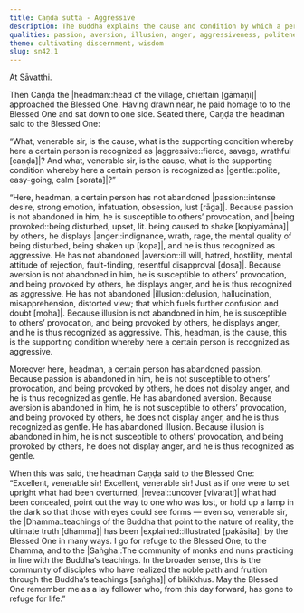 ```yaml
---
title: Caṇḍa sutta - Aggressive
description: The Buddha explains the cause and condition by which a person comes to be recognized as aggressive or gentle. He illuminates how the presence or absence of passion, aversion, and illusion determines whether one is susceptible to provocation and reacts with anger, or remains unshaken.
qualities: passion, aversion, illusion, anger, aggressiveness, politeness, unassuming
theme: cultivating discernment, wisdom
slug: sn42.1
---
```


At Sāvatthi.

Then Caṇḍa the |headman::head of the village, chieftain [gāmaṇi]| approached the Blessed One. Having drawn near, he paid homage to to the Blessed One and sat down to one side. Seated there, Caṇḍa the headman said to the Blessed One:

“What, venerable sir, is the cause, what is the supporting condition whereby here a certain person is recognized as |aggressive::fierce, savage, wrathful [caṇḍa]|? And what, venerable sir, is the cause, what is the supporting condition whereby here a certain person is recognized as |gentle::polite, easy-going, calm [sorata]|?”

“Here, headman, a certain person has not abandoned |passion::intense desire, strong emotion, infatuation, obsession, lust [rāga]|. Because passion is not abandoned in him, he is susceptible to others’ provocation, and |being provoked::being disturbed, upset, lit. being caused to shake [kopiyamāna]| by others, he displays |anger::indignance, wrath, rage, the mental quality of being disturbed, being shaken up [kopa]|, and he is thus recognized as aggressive. He has not abandoned |aversion::ill will, hatred, hostility, mental attitude of rejection, fault-finding, resentful disapproval [dosa]|. Because aversion is not abandoned in him, he is susceptible to others’ provocation, and being provoked by others, he displays anger, and he is thus recognized as aggressive. He has not abandoned |illusion::delusion, hallucination, misapprehension, distorted view; that which fuels further confusion and doubt [moha]|. Because illusion is not abandoned in him, he is susceptible to others’ provocation, and being provoked by others, he displays anger, and he is thus recognized as aggressive. This, headman, is the cause, this is the supporting condition whereby here a certain person is recognized as aggressive.

Moreover here, headman, a certain person has abandoned passion. Because passion is abandoned in him, he is not susceptible to others’ provocation, and being provoked by others, he does not display anger, and he is thus recognized as gentle. He has abandoned aversion. Because aversion is abandoned in him, he is not susceptible to others’ provocation, and being provoked by others, he does not display anger, and he is thus recognized as gentle. He has abandoned illusion. Because illusion is abandoned in him, he is not susceptible to others’ provocation, and being provoked by others, he does not display anger, and he is thus recognized as gentle.

When this was said, the headman Caṇḍa said to the Blessed One: “Excellent, venerable sir! Excellent, venerable sir! Just as if one were to set upright what had been overturned, |reveal::uncover [vivarati]| what had been concealed, point out the way to one who was lost, or hold up a lamp in the dark so that those with eyes could see forms — even so, venerable sir, the |Dhamma::teachings of the Buddha that point to the nature of reality, the ultimate truth [dhamma]| has been |explained::illustrated [pakāsita]| by the Blessed One in many ways. I go for refuge to the Blessed One, to the Dhamma, and to the |Saṅgha::The community of monks and nuns practicing in line with the Buddha’s teachings. In the broader sense, this is the community of disciples who have realized the noble path and fruition through the Buddha’s teachings [saṅgha]| of bhikkhus. May the Blessed One remember me as a lay follower who, from this day forward, has gone to refuge for life.”